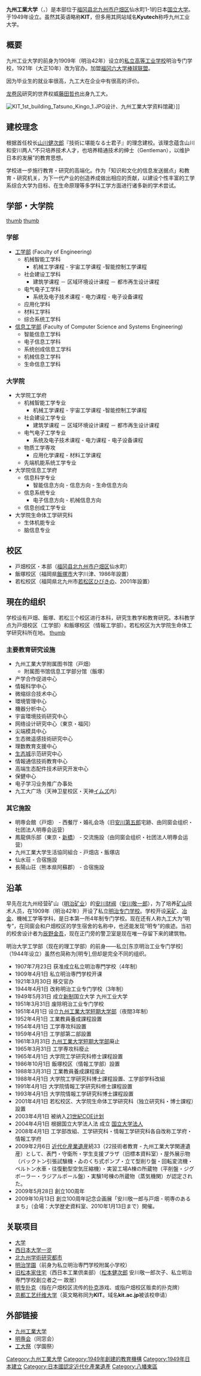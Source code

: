 {{大学(日本) 
| 大学名=九州工業大学
| ふりがな=きゅうしゅうこうぎょうだいがく
| 英称=Kyushu Institute of Technology
| 画像=Kit front gate.jpg
| pxl = 300px
| 画像説明=九州工業大学工学部正门
| 大学設置年=1949年
| 創立年=1909年
| 学校種別=国立
| 設置者=国立大学法人九州工業大学
| 国=日本
| 本部所在地={{日本}}[[福岡縣|福岡縣]][[北九州市|北九州市]][[户畑区|户畑区]]仙水町1-1
| キャンパス=戸畑校区 - 福岡縣北九州市<br />飯塚校区 - 福岡縣飯塚市<br />若松校区 - 福岡縣北九州市
| 学部=[[工学部|工学部]]（戶畑校区）<br />[[情報工学部|情報工学部]]（飯塚校区）
| 研究科=工学府<br />情報工学府<br />[[生命体工学研究科|生命体工学研究科]]
| 大学の略称='''九工大'''（きゅうこうだい）
| ウェブサイト=http://www.kyutech.ac.jp/
}}
'''九州工業大学'''（{{jpn|j=九州工業大学|hg=きゅうしゅうこうぎょうだいがく}}，{{lang-en|Kyushu Institute of Technology}}）是本部位于[[福冈县|福冈县]][[北九州市|北九州市]][[户畑区|户畑区]]仙水町1-1的日本[[国立大学|国立大学]]。于1949年设立。虽然其英语略称'''KIT'''，但多用其网站域名'''Kyutech'''称呼九州工业大学。

==概要==
九州工业大学的前身为1909年（明治42年）设立的[[私立|私立]][[高等工业学校|高等工业学校]]明治专门学校，1921年（大正10年）改为官办。加盟[[福冈六大学棒球联盟|福冈六大学棒球联盟]]。

因为毕业生的就业率很高，九工大在企业中有很高的评价。

[[龙卷风|龙卷风]]研究的世界权威[[藤田哲也_(气象学家)|藤田哲也]]出身九工大。

[[Image:KIT_1st_building_Tatsuno_Kingo_1.JPG|thumb]]设计、九州工業大学资料馆藏）]]

==建校理念==
根据首任校长[[山川健次郎|山川健次郎]]『技術に堪能なる士君子』的理念建校。该理念蕴含山川和安川两人“不只培养技术人才，也培养精通技术的绅士（Gentleman），以维护日本的发展”的教育思想。

学校进一步施行教育・研究的高端化。作为「知识和文化的信息发送据点」和教育・研究机关，为下一代产业的创造养成做出相应的贡献，以建设个性丰富的工学系综合大学为目标、在生命原理等多学科工学方面进行诸多新的学术尝试。

==学部・大学院==
[[file:General_Educational_Building,Kyutech.JPG|thumb]]
[[file:General_Research_Building,Kyutech.JPG|thumb]]
=== 学部 ===
*[[工学部|工学部]] (Faculty of Engineering)
**机械智能工学科
***机械工学课程 - 宇宙工学课程 -智能控制工学课程
**社会建设工学科　
***建筑学课程 － 区域环境设计课程 － 都市再生设计课程
**电气电子工学科
***系统及电子技术课程 - 电力课程 - 电子设备课程　
**应用化学科
**材料工学科
**综合系统工学科
*[[信息工学部|信息工学部]] (Faculty of Computer Science and Systems Engineering)
**智能信息工学科
**电子信息工学科
**系统创成信息工学科
**机械信息工学科
**生命信息工学科

===大学院===
*大学院工学府
**机械智能工学专业
***机械工学课程 - 宇宙工学课程 -智能控制工学课程
**社会建设工学专业　
***建筑学课程 － 区域环境设计课程 － 都市再生设计课程
**电气电子工学专业
***系统及电子技术课程 - 电力课程 - 电子设备课程　
**物质工学専攻
***应用化学课程 - 材料工学课程
**先端机能系统工学专业
*大学院信息工学府
**信息科学专业
***智能信息方向 - 信息方向 - 生命信息方向
**信息系统专业
***电子信息方向 - 机械信息方向 
**信息创成工学专业
*大学院生命体工学研究科
**生体机能专业
**脑信息专业

==校区==
*戸畑校区・本部（[[福冈县|福冈县]][[北九州市|北九州市]][[户畑区|户畑区]]仙水町）
*飯塚校区（福岡県[[飯塚市|飯塚市]]大字川津、1986年設置）
*若松校区（福岡県北九州市[[若松区|若松区]][[ひびきの_(北九州市)|ひびきの]]、2001年設置）

==現在的组织==
学校设有戸畑、飯塚、若松三个校区进行本科，研究生教学和教育研究。本科教学点为戸畑校区（工学部）和飯塚校区（情報工学部）。若松校区为大学院生命体工学研究科所在地。
[[file:KIT,Wakamatsu_campus.JPG|thumb]]
===主要教育研究设施===
*九州工業大学附属图书馆（戸畑）
**附属图书馆信息工学部分馆（飯塚）
*产学合作促进中心
*情報科学中心
*微缩综合技术中心
*環境管理中心
*機器分析中心
*宇宙環境技術研究中心
*网络设计研究中心（東京・福冈）
*尖端模具中心
*生态微遥感技術研究中心
*理数教育支援中心
*[[生态城|生态城]]示范研究中心
*情報通信技術教育中心
*高端生态配件技术研究开发中心
*保健中心
*电子学习业务推广办事处
*九工大广场（天神卫星校区・天神[[イムズ|イムズ]]内）

===其它施設===
*明専会館（戸畑） - 西餐厅・婚礼会场（旧[[安川第五郎|安川第五郎]]宅跡、由同窗会组织・社团法人明専会运营）
*鳳龍俱乐部（東京・[[新橋_(東京都港区)|新橋]]） - 交流施設（由同窗会组织・社团法人明専会运营）
*九州工業大学生活協同組合 - 戸畑店・飯塚店
*仙水荘 - 合宿施設
*長陽山荘（熊本県阿蘇郡） - 合宿施設

== 沿革 ==
早先在北九州经营矿山（[[明治矿业|明治矿业]]）的[[安川财阀|安川财阀]]（[[安川敬一郎|安川敬一郎]]），为了培养[[矿山|矿山]]技术人员，在1909年（明治42年）开设了私立[[明治专门学校|明治专门学校]]。学校开设[[采矿|采矿]]、[[冶金|冶金]]、機械工学等学科，是日本第一所4年制专门学校。现在还有人称九工大为“明专”，在同窗会和户畑校区的学生宿舍的名称中，也还能发现“明专”的痕迹。当初的校舍设计者为[[辰野金吾|辰野金吾]]，现在正门旁的警卫室是现在唯一存留下来的建筑物。

明治大学工学部（现在的理工学部）的前身——私立[东京明治工业专门学校]（1944年设立）虽然也简称为[明专],但却是完全不同的组织。

*1907年7月23日 获准成立私立明治専門学校（4年制）
*1909年4月1日 私立明治専門学校开课
*1921年3月30日 移交官办
*1944年4月1日 改称明治工业专门学校（3年制）
*1949年5月31日 成立[[新制大学|新制]]国立大学 九州工业大学
*1951年3月31日 废除明治工业专门学校
*1951年4月1日 设立[[九州工业大学短期大学部|九州工業大学短期大学部]]（夜間3年制）
*1952年4月1日 工業教員養成課程設置
*1954年4月1日 工学専攻科設置
*1959年4月1日 工学部第二部設置
*1961年3月31日 [[九州工业大学短期大学部|九州工業大学短期大学部]]廃止
*1965年3月31日 工学専攻科廢止
*1965年4月1日 大学院工学研究科修士課程設置
*1986年10月1日 飯塚校区（情報工学部）設置
*1988年3月31日 工業教員養成課程废止
*1988年4月1日 大学院工学研究科博士課程設置、工学部学科改組
*1991年4月1日 大学院情報工学研究科修士課程設置
*1993年4月1日 大学院情報工学研究科博士課程設置
*2001年4月1日 若松校区、大学院生命体工学研究科（独立研究科・博士課程）設置
*2003年4月1日 被纳入[[21世紀COE计划|21世紀COE计划]]
*2004年4月1日 根据国立大学法人法 成立 [[国立大学法人|国立大学法人]]
*2008年4月1日 工学部改組、工学研究科・情報工学研究科各自改称工学府・情報工学府
*2009年2月6日 [[近代化産業遺産|近代化産業遺産]]続33（22技術者教育 - 九州工業大学関連遺産）として、表門・守衛所・学生支援プラザ（旧標本資料室）・屋外展示物（バックトン引張試験機・ゐのくち式ポンプ・立て型削り盤・回転変流機・ペルトン水車・往復動型空気圧縮機）・実習工場A棟の所蔵物（平削盤・ジグボーラー・ラジアルボール盤）・実験1号棟の所蔵物（蒸気機関）が認定された。
*2009年5月28日 創立100周年
*2009年10月13日 創立100周年記念企画展「安川敬一郎与戸畑 - 明専のあるまち」（会場：大学歴史資料室、2010年1月13日まで）開催。

==关联项目==
*[[大学|大学]]
*[[西日本大学一览|西日本大学一览]]
*[[北九州学術研究都市|北九州学術研究都市]]
*[[明治学園中学校・高等学校|明治学園]]（前身为私立明治専門学校附属小学校）
*[[旧松本家住宅|旧松本家住宅]]（西日本工業倶楽部）（[[松本健次郎|松本健次郎]] 安川敬一郎次子、私立明治専門学校創立者之一 故居）
*[[明专扑克|明专扑克]]（指在户畑校区流传的[[扑克|扑克]]游戏、或指户畑校区贩卖的扑克牌）
*[[京都工艺纤维大学|京都工艺纤维大学]]（英文略称同为'''KIT'''。域名'''kit.ac.jp'''被该校申请）

==外部链接==
{{Commonscat|Kyushu Institute of Technology}}
*[http://www.kyutech.ac.jp/ 九州工業大学]{{Wayback|url=http://www.kyutech.ac.jp/ |date=20100131154345 }}
*[http://meisenkai.or.jp/ 明専会]{{Wayback|url=http://meisenkai.or.jp/ |date=20100809025035 }}（同窓会）
*[https://web.archive.org/web/20101006015711/http://festival.club.kyutech.ac.jp/ 工大祭]（学園祭）

{{日本國立大學}}
{{大學宇宙工學聯盟}}
{{Authority control}}
{{DEFAULTSORT:Kyushu Kogyo Daigaku}}
[[Category:九州工業大學|Category:九州工業大學]]
[[Category:1949年創建的教育機構|Category:1949年創建的教育機構]]
[[Category:1949年日本建立|Category:1949年日本建立]]
[[Category:日本國認定近代化產業遺產|Category:日本國認定近代化產業遺產]]
[[Category:八幡東區|Category:八幡東區]]